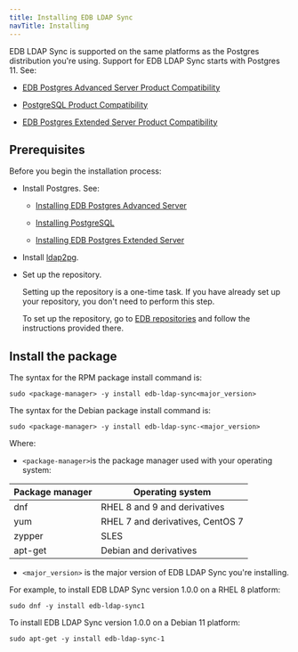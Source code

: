 ```yaml
---
title: Installing EDB LDAP Sync 
navTitle: Installing
---
```


EDB LDAP Sync is supported on the same platforms as the Postgres distribution you're using. Support for EDB LDAP Sync starts with Postgres 11. See:
- [EDB Postgres Advanced Server Product Compatibility](https://www.enterprisedb.com/platform-compatibility#epas)

- [PostgreSQL Product Compatibility](https://www.enterprisedb.com/resources/platform-compatibility#pg)
- [EDB Postgres Extended Server Product Compatibility](https://www.enterprisedb.com/resources/platform-compatibility#epas_extended)

## Prerequisites

Before you begin the installation process:

- Install Postgres. See:
  - [Installing EDB Postgres Advanced Server](/epas/latest/installing/)

  - [Installing PostgreSQL](https://www.postgresql.org/download/) 

  - [Installing EDB Postgres Extended Server](/pge/latest/installing/)

- Install [ldap2pg](https://ldap2pg.readthedocs.io/en/latest/).

- Set up the repository.

  Setting up the repository is a one-time task. If you have already set up your repository, you don't need to perform this step.

  To set up the repository, go to [EDB repositories](https://www.enterprisedb.com/repos-downloads) and follow the instructions provided there.


## Install the package

The syntax for the RPM package install command is:

```shell
sudo <package-manager> -y install edb-ldap-sync<major_version>
```

The syntax for the Debian package install command is:

```shell
sudo <package-manager> -y install edb-ldap-sync-<major_version>
```

Where:

- `<package-manager>`is the package manager used with your operating system:

| Package manager |             Operating system     |
| --------------- | -------------------------------- |
| dnf             | RHEL 8 and 9 and derivatives           |
| yum             | RHEL 7 and derivatives, CentOS 7 |
| zypper          | SLES                             |
| apt-get         | Debian and derivatives           |

- `<major_version>` is the major version of EDB LDAP Sync you're installing. 

For example, to install EDB LDAP Sync version 1.0.0 on a RHEL 8 platform:

```shell
sudo dnf -y install edb-ldap-sync1
```

To install EDB LDAP Sync version 1.0.0 on a Debian 11 platform:

```shell
sudo apt-get -y install edb-ldap-sync-1
```
